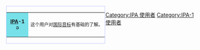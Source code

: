 <div style="float:left;border:solid #C0C8FF 1px;margin:1px">
{| cellspacing="0" style="width:238px;background:#F0F8FF"
| style="width:45px;height:45px;background:#77E0E8;text-align:center;font-size:10pt;" | '''[[IPA]]-1'''<br/>ə
| style="font-size:9pt;padding:4pt;line-height:1.25em;" | 这个用户对[[国际音标]]有基础的了解。
|}
</div>
[[Category:IPA 使用者]]
[[Category:IPA-1 使用者]]<noinclude>

</noinclude>